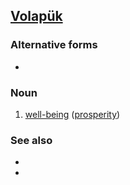 ==[[Volapük]]==

===Alternative forms===
*{{l|vo|benolayb}}

===Noun===
{{infl|vo|noun}}

# [[well-being]] ([[prosperity]])

===See also===
*{{l|vo|ben}}
*{{l|vo|benolab}}
